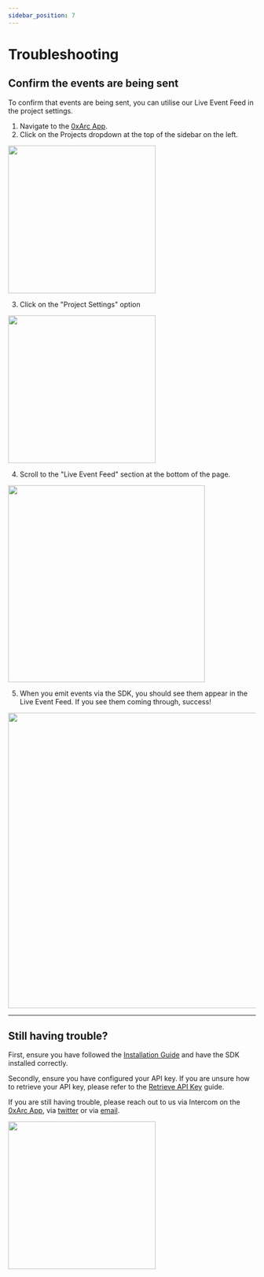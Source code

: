 ```yaml
---
sidebar_position: 7
---
```



# Troubleshooting

## Confirm the events are being sent

To confirm that events are being sent, you can utilise our Live Event Feed in the project settings.

1. Navigate to the [0xArc App](https://app.0xarc.io).
2. Click on the Projects dropdown at the top of the sidebar on the left.

<img src={ProjectsDropdown} width="300" />

3. Click on the "Project Settings" option

<img src={ProjectSettings} width="300" />

4. Scroll to the "Live Event Feed" section at the bottom of the page.

<img src={LiveEventFeed} width="400" />

5. When you emit events via the SDK, you should see them appear in the Live Event Feed. If you see them coming through, success!

<img src={LiveEventFeed2} width="600" />

---

## Still having trouble?

First, ensure you have followed the [Installation Guide](/) and have the SDK installed correctly.

Secondly, ensure you have configured your API key. If you are unsure how to retrieve your API key, please refer to the [Retrieve API Key](/retrieve-api-key) guide.

If you are still having trouble, please reach out to us via Intercom on the [0xArc App](https://app.0xarc.io), via [twitter](https://x.com/0xarc_io) or via [email](mailto:k@0xarc.io).

<img src={Intercom2} width="300" />
